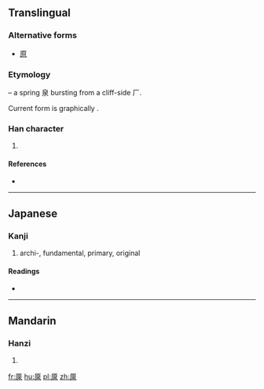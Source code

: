 {{also|原}}
==Translingual==
===Alternative forms===
* [[原]]

===Etymology===
{{liushu|i}} – a spring 泉 bursting from a cliff-side 厂.

Current form is graphically {{Han compound|厂|泉}}.

===Han character===
{{Han char|rn=27|rad=厂|as=09|sn=11|four=|canj=一竹日水 (MHAE)|ids=⿸[[厂]][[泉]]}}

# {{defn|Han|sort=厂09}}

====References====
* {{Han ref|kx=0162.150|dkj=02982|dj=0370.020|hdz=10075.160|uh=53A1|ud=21409}}

----

==Japanese==

===Kanji===
{{ja-kanji|grade=|rs=厂09}}

# archi-, fundamental, primary, original

====Readings====
* {{ja-readings|on=[[げん]] (gen)|kun=}}

----

==Mandarin==

===Hanzi===
{{cmn-hanzi|pin=[[xià]] ([[xia4]]), [[yuán]] ([[yuan2]])|wg=hsia<sup>4</sup>, yüan<sup>2</sup>}}

# {{defn|lang=cmn|sort=厂09}}

[[fr:厡]]
[[hu:厡]]
[[pl:厡]]
[[zh:厡]]
